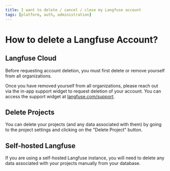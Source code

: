 ```yaml
---
title: I want to delete / cancel / close my Langfuse account
tags: [platform, auth, administration]
---
```


# How to delete a Langfuse Account?

## Langfuse Cloud

Before requesting account deletion, you must first delete or remove yourself from all organizations.

Once you have removed yourself from all organizations, please reach out via the in-app support widget to request deletion of your account. You can access the support widget at [langfuse.com/support](https://langfuse.com/support).

## Delete Projects

You can delete your projects (and any data associated with them) by going to the project settings and clicking on the "Delete Project" button.

## Self-hosted Langfuse

If you are using a self-hosted Langfuse instance, you will need to delete any data associated with your projects manually from your database.
